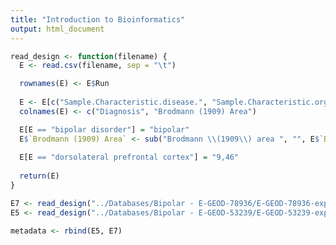 ```yaml
---
title: "Introduction to Bioinformatics"
output: html_document
---
```


```r
read_design <- function(filename) {
  E <- read.csv(filename, sep = "\t")

  rownames(E) <- E$Run
  
  E <- E[c("Sample.Characteristic.disease.", "Sample.Characteristic.organism.part.")]
  colnames(E) <- c("Diagnosis", "Brodmann (1909) Area")

  E[E == "bipolar disorder"] = "bipolar"
  E$`Brodmann (1909) Area` <- sub("Brodmann \\(1909\\) area ", "", E$`Brodmann (1909) Area`)
  
  E[E == "dorsolateral prefrontal cortex"] = "9,46"
  
  return(E)
}

E7 <- read_design("../Databases/Bipolar - E-GEOD-78936/E-GEOD-78936-experiment-design.tsv")
E5 <- read_design("../Databases/Bipolar - E-GEOD-53239/E-GEOD-53239-experiment-design.tsv")

metadata <- rbind(E5, E7)
```
